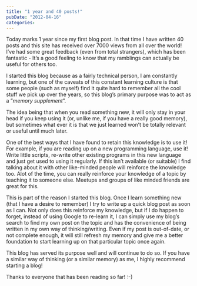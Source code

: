 ```yaml
---
title: "1 year and 40 posts!"
pubDate: "2012-04-16"
categories:
---
```


Today marks 1 year since my first blog post. In that time I have written 40
posts and this site has received over 7000 views from all over the world! I’ve
had some great feedback (even from total strangers), which has been fantastic -
It’s a good feeling to know that my ramblings can actually be useful for others
too.

I started this blog because as a fairly technical person, I am constantly
learning, but one of the caveats of this constant learning culture is that some
people (such as myself) find it quite hard to remember all the cool stuff we
pick up over the years, so this blog’s primary purpose was to act as a ”_memory
supplement_”.

The idea being that when you read something new, it will only stay in your head
if you keep using it (or, unlike me, if you have a really good memory), but
sometimes what ever it is that we just learned won’t be totally relevant or
useful until much later.

One of the best ways that I have found to retain this knowledge is to use it!
For example, if you are reading up on a new programming language, use it! Write
little scripts, re-write other existing programs in this new language and just
get used to using it regularly. If this isn’t available (or suitable) I find
talking about it with other like-minded people will reinforce the knowledge too.
Alot of the time, you can really reinforce your knowledge of a topic by teaching
it to someone else. Meetups and groups of like minded friends are great for
this.

This is part of the reason I started this blog. Once I learn something new (that
I have a desire to remember) I try to write up a quick blog post as soon as I
can. Not only does this reinforce my knowledge, but if I do happen to forget,
instead of using Google to re-learn it, I can simply use my blog’s search to
find my own post on the topic and has the convenience of being written in my own
way of thinking/writing. Even if my post is out-of-date, or not complete
enough, it will still refresh my memory and give me a better foundation to start
learning up on that particular topic once again.

This blog has served its purpose well and will continue to do so. If you have a
similar way of thinking (or a similar memory) as me, I highly recommend starting
a blog!

Thanks to everyone that has been reading so far! :-)
